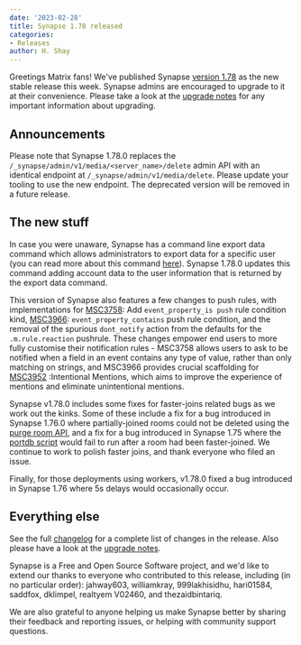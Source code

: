 ```yaml
---
date: '2023-02-28'
title: Synapse 1.78 released
categories:
- Releases
author: H. Shay
---
```


Greetings Matrix fans! We've published Synapse [version 1.78](https://github.com/matrix-org/synapse/releases/tag/v1.78.0)
as the new stable release this week. Synapse admins are encouraged to upgrade
to it at their convenience. Please take a look at the [upgrade notes](https://matrix-org.github.io/synapse/v1.78/upgrade.html#upgrading-to-v1780)
for any important information about upgrading.

## Announcements

Please note that Synapse 1.78.0 replaces the `/_synapse/admin/v1/media/<server_name>/delete` admin API with an identical
endpoint at `/_synapse/admin/v1/media/delete`. Please update your tooling to use the new endpoint. The deprecated version
will be removed in a future release.

## The new stuff

In case you were unaware, Synapse has a command line export data command which allows administrators to export data for
a specific user (you can read more about this command [here](https://matrix-org.github.io/synapse/latest/usage/administration/admin_faq.html#how-can-i-export-user-data)).
Synapse 1.78.0 updates this command adding account data to the user information that is returned by the export data command.

This version of Synapse also features a few changes to push rules, with implementations for [MSC3758](https://github.com/matrix-org/matrix-spec-proposals/pull/3758):
Add `event_property_is push` rule condition kind,
[MSC3966](https://github.com/matrix-org/matrix-spec-proposals/pull/3966): `event_property_contains` push rule condition, and the removal of the spurious `dont_notify`
action from the defaults for the `.m.rule.reaction` pushrule. These changes empower end users to more fully customise their
notification rules - MSC3758 allows users to ask to be notified when a field in an event contains any type of value, rather
than only matching on strings, and MSC3966 provides crucial scaffolding for [MSC3952](https://github.com/matrix-org/matrix-spec-proposals/pull/3952)
:Intentional Mentions, which aims to improve the experience of mentions and eliminate unintentional mentions. 

Synapse v1.78.0 includes some fixes for faster-joins related bugs as we work out the kinks. Some of these include a fix
for a bug introduced in Synapse 1.76.0 where partially-joined rooms could not be deleted using the
[purge room API](https://matrix-org.github.io/synapse/latest/admin_api/rooms.html#delete-room-api), and
a fix for a bug introduced in Synapse 1.75 where the [portdb script](https://matrix-org.github.io/synapse/latest/postgres.html#porting-from-sqlite)
would fail to run after a room had been faster-joined. We continue to work to polish faster joins, and thank everyone who
filed an issue.

Finally, for those deployments using workers, v1.78.0 fixed a bug introduced in Synapse 1.76 where 5s delays would
occasionally occur.


## Everything else

See the full [changelog](https://github.com/matrix-org/synapse/releases/tag/v1.78.0) for a
complete list of changes in the release. Also please have a look at the [upgrade
notes](https://matrix-org.github.io/synapse/v1.78/upgrade.html#upgrading-to-v1780).

Synapse is a Free and Open Source Software project, and we'd like to extend our
thanks to everyone who contributed to this release, including (in no particular
order): jahway603, williamkray, 999lakhisidhu, hari01584, saddfox, dklimpel, realtyem
V02460, and thezaidbintariq.

We are also grateful to anyone helping us make Synapse better by sharing their
feedback and reporting issues, or helping with community support questions.



